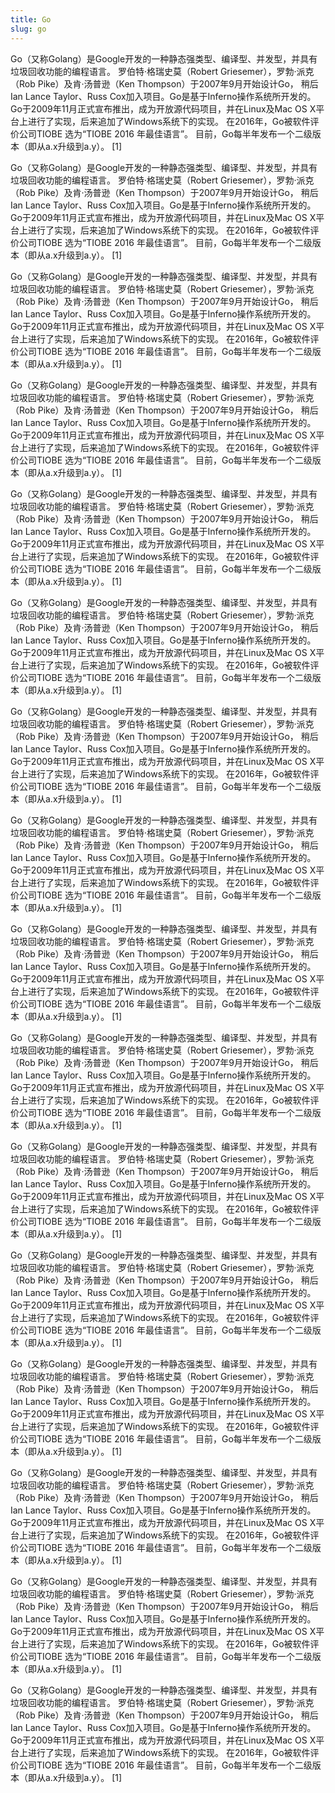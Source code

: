 ```yaml
---
title: Go
slug: go
---
```


Go（又称Golang）是Google开发的一种静态强类型、编译型、并发型，并具有垃圾回收功能的编程语言。
罗伯特·格瑞史莫（Robert Griesemer），罗勃·派克（Rob Pike）及肯·汤普逊（Ken Thompson）于2007年9月开始设计Go，
稍后Ian Lance Taylor、Russ Cox加入项目。Go是基于Inferno操作系统所开发的。
Go于2009年11月正式宣布推出，成为开放源代码项目，并在Linux及Mac OS X平台上进行了实现，后来追加了Windows系统下的实现。
在2016年，Go被软件评价公司TIOBE 选为“TIOBE 2016 年最佳语言”。
目前，Go每半年发布一个二级版本（即从a.x升级到a.y）。 [1]

Go（又称Golang）是Google开发的一种静态强类型、编译型、并发型，并具有垃圾回收功能的编程语言。
罗伯特·格瑞史莫（Robert Griesemer），罗勃·派克（Rob Pike）及肯·汤普逊（Ken Thompson）于2007年9月开始设计Go，
稍后Ian Lance Taylor、Russ Cox加入项目。Go是基于Inferno操作系统所开发的。
Go于2009年11月正式宣布推出，成为开放源代码项目，并在Linux及Mac OS X平台上进行了实现，后来追加了Windows系统下的实现。
在2016年，Go被软件评价公司TIOBE 选为“TIOBE 2016 年最佳语言”。
目前，Go每半年发布一个二级版本（即从a.x升级到a.y）。 [1]

Go（又称Golang）是Google开发的一种静态强类型、编译型、并发型，并具有垃圾回收功能的编程语言。
罗伯特·格瑞史莫（Robert Griesemer），罗勃·派克（Rob Pike）及肯·汤普逊（Ken Thompson）于2007年9月开始设计Go，
稍后Ian Lance Taylor、Russ Cox加入项目。Go是基于Inferno操作系统所开发的。
Go于2009年11月正式宣布推出，成为开放源代码项目，并在Linux及Mac OS X平台上进行了实现，后来追加了Windows系统下的实现。
在2016年，Go被软件评价公司TIOBE 选为“TIOBE 2016 年最佳语言”。
目前，Go每半年发布一个二级版本（即从a.x升级到a.y）。 [1]

Go（又称Golang）是Google开发的一种静态强类型、编译型、并发型，并具有垃圾回收功能的编程语言。
罗伯特·格瑞史莫（Robert Griesemer），罗勃·派克（Rob Pike）及肯·汤普逊（Ken Thompson）于2007年9月开始设计Go，
稍后Ian Lance Taylor、Russ Cox加入项目。Go是基于Inferno操作系统所开发的。
Go于2009年11月正式宣布推出，成为开放源代码项目，并在Linux及Mac OS X平台上进行了实现，后来追加了Windows系统下的实现。
在2016年，Go被软件评价公司TIOBE 选为“TIOBE 2016 年最佳语言”。
目前，Go每半年发布一个二级版本（即从a.x升级到a.y）。 [1]

Go（又称Golang）是Google开发的一种静态强类型、编译型、并发型，并具有垃圾回收功能的编程语言。
罗伯特·格瑞史莫（Robert Griesemer），罗勃·派克（Rob Pike）及肯·汤普逊（Ken Thompson）于2007年9月开始设计Go，
稍后Ian Lance Taylor、Russ Cox加入项目。Go是基于Inferno操作系统所开发的。
Go于2009年11月正式宣布推出，成为开放源代码项目，并在Linux及Mac OS X平台上进行了实现，后来追加了Windows系统下的实现。
在2016年，Go被软件评价公司TIOBE 选为“TIOBE 2016 年最佳语言”。
目前，Go每半年发布一个二级版本（即从a.x升级到a.y）。 [1]

Go（又称Golang）是Google开发的一种静态强类型、编译型、并发型，并具有垃圾回收功能的编程语言。
罗伯特·格瑞史莫（Robert Griesemer），罗勃·派克（Rob Pike）及肯·汤普逊（Ken Thompson）于2007年9月开始设计Go，
稍后Ian Lance Taylor、Russ Cox加入项目。Go是基于Inferno操作系统所开发的。
Go于2009年11月正式宣布推出，成为开放源代码项目，并在Linux及Mac OS X平台上进行了实现，后来追加了Windows系统下的实现。
在2016年，Go被软件评价公司TIOBE 选为“TIOBE 2016 年最佳语言”。
目前，Go每半年发布一个二级版本（即从a.x升级到a.y）。 [1]

Go（又称Golang）是Google开发的一种静态强类型、编译型、并发型，并具有垃圾回收功能的编程语言。
罗伯特·格瑞史莫（Robert Griesemer），罗勃·派克（Rob Pike）及肯·汤普逊（Ken Thompson）于2007年9月开始设计Go，
稍后Ian Lance Taylor、Russ Cox加入项目。Go是基于Inferno操作系统所开发的。
Go于2009年11月正式宣布推出，成为开放源代码项目，并在Linux及Mac OS X平台上进行了实现，后来追加了Windows系统下的实现。
在2016年，Go被软件评价公司TIOBE 选为“TIOBE 2016 年最佳语言”。
目前，Go每半年发布一个二级版本（即从a.x升级到a.y）。 [1]

Go（又称Golang）是Google开发的一种静态强类型、编译型、并发型，并具有垃圾回收功能的编程语言。
罗伯特·格瑞史莫（Robert Griesemer），罗勃·派克（Rob Pike）及肯·汤普逊（Ken Thompson）于2007年9月开始设计Go，
稍后Ian Lance Taylor、Russ Cox加入项目。Go是基于Inferno操作系统所开发的。
Go于2009年11月正式宣布推出，成为开放源代码项目，并在Linux及Mac OS X平台上进行了实现，后来追加了Windows系统下的实现。
在2016年，Go被软件评价公司TIOBE 选为“TIOBE 2016 年最佳语言”。
目前，Go每半年发布一个二级版本（即从a.x升级到a.y）。 [1]

Go（又称Golang）是Google开发的一种静态强类型、编译型、并发型，并具有垃圾回收功能的编程语言。
罗伯特·格瑞史莫（Robert Griesemer），罗勃·派克（Rob Pike）及肯·汤普逊（Ken Thompson）于2007年9月开始设计Go，
稍后Ian Lance Taylor、Russ Cox加入项目。Go是基于Inferno操作系统所开发的。
Go于2009年11月正式宣布推出，成为开放源代码项目，并在Linux及Mac OS X平台上进行了实现，后来追加了Windows系统下的实现。
在2016年，Go被软件评价公司TIOBE 选为“TIOBE 2016 年最佳语言”。
目前，Go每半年发布一个二级版本（即从a.x升级到a.y）。 [1]

Go（又称Golang）是Google开发的一种静态强类型、编译型、并发型，并具有垃圾回收功能的编程语言。
罗伯特·格瑞史莫（Robert Griesemer），罗勃·派克（Rob Pike）及肯·汤普逊（Ken Thompson）于2007年9月开始设计Go，
稍后Ian Lance Taylor、Russ Cox加入项目。Go是基于Inferno操作系统所开发的。
Go于2009年11月正式宣布推出，成为开放源代码项目，并在Linux及Mac OS X平台上进行了实现，后来追加了Windows系统下的实现。
在2016年，Go被软件评价公司TIOBE 选为“TIOBE 2016 年最佳语言”。
目前，Go每半年发布一个二级版本（即从a.x升级到a.y）。 [1]

Go（又称Golang）是Google开发的一种静态强类型、编译型、并发型，并具有垃圾回收功能的编程语言。
罗伯特·格瑞史莫（Robert Griesemer），罗勃·派克（Rob Pike）及肯·汤普逊（Ken Thompson）于2007年9月开始设计Go，
稍后Ian Lance Taylor、Russ Cox加入项目。Go是基于Inferno操作系统所开发的。
Go于2009年11月正式宣布推出，成为开放源代码项目，并在Linux及Mac OS X平台上进行了实现，后来追加了Windows系统下的实现。
在2016年，Go被软件评价公司TIOBE 选为“TIOBE 2016 年最佳语言”。
目前，Go每半年发布一个二级版本（即从a.x升级到a.y）。 [1]

Go（又称Golang）是Google开发的一种静态强类型、编译型、并发型，并具有垃圾回收功能的编程语言。
罗伯特·格瑞史莫（Robert Griesemer），罗勃·派克（Rob Pike）及肯·汤普逊（Ken Thompson）于2007年9月开始设计Go，
稍后Ian Lance Taylor、Russ Cox加入项目。Go是基于Inferno操作系统所开发的。
Go于2009年11月正式宣布推出，成为开放源代码项目，并在Linux及Mac OS X平台上进行了实现，后来追加了Windows系统下的实现。
在2016年，Go被软件评价公司TIOBE 选为“TIOBE 2016 年最佳语言”。
目前，Go每半年发布一个二级版本（即从a.x升级到a.y）。 [1]

Go（又称Golang）是Google开发的一种静态强类型、编译型、并发型，并具有垃圾回收功能的编程语言。
罗伯特·格瑞史莫（Robert Griesemer），罗勃·派克（Rob Pike）及肯·汤普逊（Ken Thompson）于2007年9月开始设计Go，
稍后Ian Lance Taylor、Russ Cox加入项目。Go是基于Inferno操作系统所开发的。
Go于2009年11月正式宣布推出，成为开放源代码项目，并在Linux及Mac OS X平台上进行了实现，后来追加了Windows系统下的实现。
在2016年，Go被软件评价公司TIOBE 选为“TIOBE 2016 年最佳语言”。
目前，Go每半年发布一个二级版本（即从a.x升级到a.y）。 [1]

Go（又称Golang）是Google开发的一种静态强类型、编译型、并发型，并具有垃圾回收功能的编程语言。
罗伯特·格瑞史莫（Robert Griesemer），罗勃·派克（Rob Pike）及肯·汤普逊（Ken Thompson）于2007年9月开始设计Go，
稍后Ian Lance Taylor、Russ Cox加入项目。Go是基于Inferno操作系统所开发的。
Go于2009年11月正式宣布推出，成为开放源代码项目，并在Linux及Mac OS X平台上进行了实现，后来追加了Windows系统下的实现。
在2016年，Go被软件评价公司TIOBE 选为“TIOBE 2016 年最佳语言”。
目前，Go每半年发布一个二级版本（即从a.x升级到a.y）。 [1]

Go（又称Golang）是Google开发的一种静态强类型、编译型、并发型，并具有垃圾回收功能的编程语言。
罗伯特·格瑞史莫（Robert Griesemer），罗勃·派克（Rob Pike）及肯·汤普逊（Ken Thompson）于2007年9月开始设计Go，
稍后Ian Lance Taylor、Russ Cox加入项目。Go是基于Inferno操作系统所开发的。
Go于2009年11月正式宣布推出，成为开放源代码项目，并在Linux及Mac OS X平台上进行了实现，后来追加了Windows系统下的实现。
在2016年，Go被软件评价公司TIOBE 选为“TIOBE 2016 年最佳语言”。
目前，Go每半年发布一个二级版本（即从a.x升级到a.y）。 [1]

Go（又称Golang）是Google开发的一种静态强类型、编译型、并发型，并具有垃圾回收功能的编程语言。
罗伯特·格瑞史莫（Robert Griesemer），罗勃·派克（Rob Pike）及肯·汤普逊（Ken Thompson）于2007年9月开始设计Go，
稍后Ian Lance Taylor、Russ Cox加入项目。Go是基于Inferno操作系统所开发的。
Go于2009年11月正式宣布推出，成为开放源代码项目，并在Linux及Mac OS X平台上进行了实现，后来追加了Windows系统下的实现。
在2016年，Go被软件评价公司TIOBE 选为“TIOBE 2016 年最佳语言”。
目前，Go每半年发布一个二级版本（即从a.x升级到a.y）。 [1]
